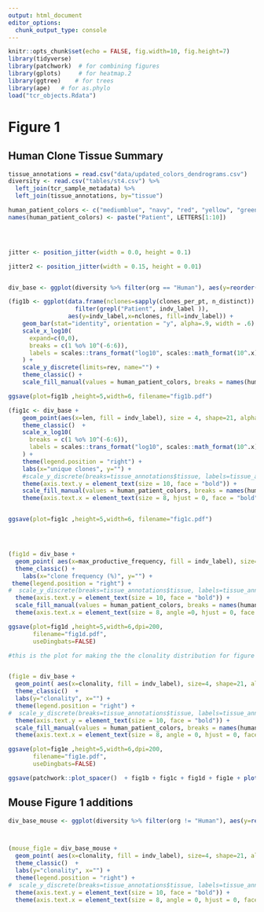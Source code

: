 ```yaml
---
output: html_document
editor_options: 
  chunk_output_type: console
---
```

```r
knitr::opts_chunk$set(echo = FALSE, fig.width=10, fig.height=7) 
library(tidyverse) 
library(patchwork)  # for combining figures
library(gplots)     # for heatmap.2
library(ggtree)    # for trees
library(ape)   # for as.phylo
load("tcr_objects.Rdata")
```

# Figure 1



## Human Clone Tissue Summary

```r
tissue_annotations = read.csv("data/updated_colors_dendrograms.csv")
diversity <- read.csv("tables/st4.csv") %>% 
  left_join(tcr_sample_metadata) %>% 
  left_join(tissue_annotations, by="tissue")

human_patient_colors <- c("mediumblue", "navy", "red", "yellow", "green4", "lightskyblue", "saddlebrown", "gray75", "gray45", "gray 85")
names(human_patient_colors) <- paste("Patient", LETTERS[1:10])




jitter <- position_jitter(width = 0.0, height = 0.1)

jitter2 <- position_jitter(width = 0.15, height = 0.01)


div_base <- ggplot(diversity %>% filter(org == "Human"), aes(y=reorder(tissue_label, desc(anatomic_order))))

(fig1b <- ggplot(data.frame(nclones=sapply(clones_per_pt, n_distinct)) %>% rownames_to_column("indv_label") %>% 
                   filter(grepl("Patient", indv_label )),
                 aes(y=indv_label,x=nclones, fill=indv_label)) +
    geom_bar(stat="identity", orientation = "y", alpha=.9, width = .6) +
    scale_x_log10(
      expand=c(0,0),
      breaks = c(1 %o% 10^(-6:6)),
      labels = scales::trans_format("log10", scales::math_format(10^.x))
    ) +
    scale_y_discrete(limits=rev, name="") +
    theme_classic() + 
    scale_fill_manual(values = human_patient_colors, breaks = names(human_patient_colors), guide="none"))

ggsave(plot=fig1b ,height=5,width=6, filename="fig1b.pdf")

(fig1c <- div_base +
    geom_point(aes(x=len, fill = indv_label), size = 4, shape=21, alpha = .9, position = jitter) +
    theme_classic()  +
    scale_x_log10(
      breaks = c(1 %o% 10^(-6:6)),
      labels = scales::trans_format("log10", scales::math_format(10^.x))
    ) +
    theme(legend.position = "right") +
    labs(x="unique clones", y="") +
    #scale_y_discrete(breaks=tissue_annotations$tissue, labels=tissue_annotations$tissue_label) +
    theme(axis.text.y = element_text(size = 10, face = "bold")) + 
    scale_fill_manual(values = human_patient_colors, breaks = names(human_patient_colors)) +
    theme(axis.text.x = element_text(size = 8, hjust = 0, face = "bold")))


ggsave(plot=fig1c ,height=5,width=6, filename="fig1c.pdf")




(fig1d = div_base +
  geom_point( aes(x=max_productive_frequency, fill = indv_label), size=4, shape=21, alpha = .9, position = jitter) +
  theme_classic() + 
    labs(x="clone frequency (%)", y="") +
 theme(legend.position = "right") + 
#  scale_y_discrete(breaks=tissue_annotations$tissue, labels=tissue_annotations$tissue_label) +
  theme(axis.text.y = element_text(size = 10, face = "bold")) + 
  scale_fill_manual(values = human_patient_colors, breaks = names(human_patient_colors)) +
  theme(axis.text.x = element_text(size = 8, angle =0, hjust = 0, face = "bold")))

ggsave(plot=fig1d ,height=5,width=6,dpi=200, 
       filename="fig1d.pdf", 
       useDingbats=FALSE)

#this is the plot for making the the clonality distribution for figure 1 


(fig1e = div_base +
  geom_point( aes(x=clonality, fill = indv_label), size=4, shape=21, alpha = .9, position = jitter) +
  theme_classic()  +
  labs(y="clonality", x="") +
  theme(legend.position = "right") + 
#  scale_y_discrete(breaks=tissue_annotations$tissue, labels=tissue_annotations$tissue_label) +
  theme(axis.text.y = element_text(size = 10, face = "bold")) +  
  scale_fill_manual(values = human_patient_colors, breaks = names(human_patient_colors)) +
  theme(axis.text.x = element_text(size = 8, angle = 0, hjust = 0, face = "bold")))

ggsave(plot=fig1e ,height=5,width=6,dpi=200, 
       filename="fig1e.pdf", 
       useDingbats=FALSE)

ggsave(patchwork::plot_spacer()  + fig1b + fig1c + fig1d + fig1e + plot_layout(widths = c(1, .7, 1,1,1), nrow=1, guides="collect") + plot_annotation(tag_levels = "A"), width = 24, height=5, filename = "fig1.pdf")
```



## Mouse Figure 1 additions

```r
div_base_mouse <- ggplot(diversity %>% filter(org != "Human"), aes(y=reorder(tissue_label, desc(anatomic_order))))



(mouse_fig1e = div_base_mouse +
  geom_point( aes(x=clonality, fill = indv_label), size=4, shape=21, alpha = .9, position = jitter) +
  theme_classic()  +
  labs(y="clonality", x="") +
  theme(legend.position = "right") + 
#  scale_y_discrete(breaks=tissue_annotations$tissue, labels=tissue_annotations$tissue_label) +
  theme(axis.text.y = element_text(size = 10, face = "bold")) +  
  theme(axis.text.x = element_text(size = 8, angle = 0, hjust = 0, face = "bold")))

```


